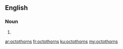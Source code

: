 ==English==

===Noun===
{{head|en|noun plural form}}

# {{plural of|octothorn|lang=en}}

[[ar:octothorns]]
[[fr:octothorns]]
[[ku:octothorns]]
[[my:octothorns]]